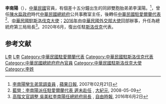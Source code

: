 {{Infobox Prime Minister
| name = 李南陽
| image = 
| term_start = 2020年6月10日
| term_start1 = 2010年9月
| term_end1 = 2014年4月
| predecessor1 = 陳俊明
| successor1 = [[張雲屏|張雲屏]]
| birth_date = 1955年（？）
| sex = 男
| predecessor4 = 陳文宗
| successor4 = [[王郁琦|王郁琦]]（[[中華民國總統府發言人|總統府發言人]]）
| educate = *[[中國文化大學|中國文化大學]]德文系
*[[俄亥俄大学|俄亥俄大学]]國際關係研究所
| term_start4 = 2006年3月1日
| term_end4 = 2008年3月20日
| president2 = {{ubl|[[馬英九|馬英九]]|[[蔡英文|蔡英文]]}}
| term_end3 = 2010年9月
| office4 = {{ROC}}第4任總統府公共事務室主任
| nationality = {{ROC}}
| term_start3 = 2008年5月
| successor3 = [[曾厚仁|曾厚仁]]
| predecessor3 = 高青雲
| office3 = {{ROC}}駐[[爱尔兰|爱尔兰]]代表
| predecessor = 曾瑞利
| office2 = {{ROC}}[[中華民國總統府|總統府]]第三局局長
| term_end2 = 2020年6月9日
| term_start2 = 2014年4月
| office = {{ROC}}駐[[斯洛伐克|斯洛伐克]]大使
| past = *[[駐多倫多臺北經濟文化辦事處|駐多倫多臺北經濟文化辦事處]]新聞組組長
*[[行政院新聞局|行政院新聞局]]國際新聞處副處長
*行政院新聞局國際新聞處處長
| president4 = [[陳水扁|陳水扁]]
}}
'''李南陽'''（{{bd|1955年?}}），[[中華民國|中華民國]]官員，有個差十五分鐘出生的同卵雙胞胎弟弟李漢陽。<ref>[http://www.appledaily.com.tw/appledaily/article/headline/20070221/3268254/ 李南陽孿生弟當調查員] {{Wayback|url=http://www.appledaily.com.tw/appledaily/article/headline/20070221/3268254/ |date=20170325203512 }}, [[蘋果日報|蘋果日報]], 2007年02月21日</ref>，曾任[[陳水扁政府|陳水扁政府]]時代[[中華民國總統府|中華民國總統府]]公共事務室主任，後轉任[[中華民國駐愛爾蘭大使列表|中華民國駐愛爾蘭代表]]<ref>[http://www.epochtimes.com/b5/8/5/9/n2111470.htm 藍營：李南陽派任駐愛爾蘭代表 遲未赴任] {{Wayback|url=http://www.epochtimes.com/b5/8/5/9/n2111470.htm |date=20190607092232 }}, [[大紀元|大紀元]], 2008-05-09</ref>、[[中華民國駐斯洛伐克大使列表|中華民國駐斯洛伐克大使]]；[[2016年|2016年]]由[[中華民國外交部|中華民國外交部]][[大使|大使]]回部辦事，升任為總統府第三局局長<ref>[http://news.ltn.com.tw/news/politics/paper/996134 高階文官調整 吳美紅李南陽任總統府局長] {{Wayback|url=http://news.ltn.com.tw/news/politics/paper/996134 |date=20181204074852 }}, [[自由時報|自由時報]], 2016年6月2日</ref>。2020年6月，復出任駐[[斯洛伐克|斯洛伐克]]代表。

==参考文献==
{{reflist}}

[[Category:中國文化大學校友|L李]]
[[Category:俄亥俄大學校友|L李]]
[[Category:中華民國駐愛爾蘭代表|Category:中華民國駐愛爾蘭代表]]
[[Category:中華民國駐斯洛伐克代表|Category:中華民國駐斯洛伐克代表]]
[[Category:中華民國總統府府內官員|Category:中華民國總統府府內官員]]
[[Category:中華民國駐斯洛伐克大使|Category:中華民國駐斯洛伐克大使]]
[[Category:李姓|Category:李姓]]